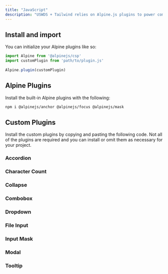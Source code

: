 ```yaml
---
title: "JavaScript"
description: "USWDS + Tailwind relies on Alpine.js plugins to power components' functionality. You can install each them independently, as you need them."
---
```




## Install and import
You can initialize your Alpine plugins like so:

```js title="src/assets/js/main.js"
import Alpine from '@alpinejs/csp'
import customPlugin from 'path/to/plugin.js'
 
Alpine.plugin(customPlugin)
```

## Alpine Plugins

Install the built-in Alpine plugins with the following:

```bash
npm i @alpinejs/anchor @alpinejs/focus @alpinejs/mask
```

## Custom Plugins

Install the custom plugins by copying and pasting the following code. Not all of the plugins are required and you can install or omit them as necessary for your project.

### Accordion

<CollapsibleCode code={accordion} lang="ts" title="src/assets/js/accordion.ts" class="rounded" />

### Character Count

<CollapsibleCode code={characterCount} lang="ts" title="src/assets/js/character-count.ts" class="rounded" />

### Collapse

<CollapsibleCode code={collapse} lang="ts" title="src/assets/js/collapse.ts" class="rounded" />

### Combobox

<CollapsibleCode code={combobox} lang="ts" title="src/assets/js/combobox.ts" class="rounded" />

### Dropdown

<CollapsibleCode code={dropdown} lang="ts" title="src/assets/js/dropdown.ts" class="rounded" />

### File Input

<CollapsibleCode code={fileInput} lang="ts" title="src/assets/js/file-input.ts" class="rounded" />

### Input Mask

<CollapsibleCode code={inputMask} lang="ts" title="src/assets/js/input-mask.ts" class="rounded" />

### Modal

<CollapsibleCode code={modal} lang="ts" title="src/assets/js/modal.ts" class="rounded" />

### Tooltip

<CollapsibleCode code={tooltip} lang="ts" title="src/assets/js/tooltip.ts" class="rounded" />
